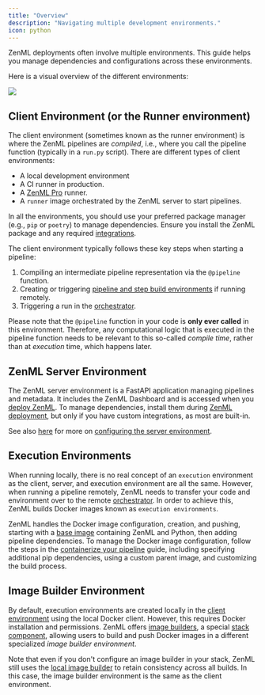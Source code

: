```yaml
---
title: "Overview"
description: "Navigating multiple development environments."
icon: python
---
```


ZenML deployments often involve multiple environments. This guide helps you manage dependencies and configurations across these environments.

Here is a visual overview of the different environments:

<Frame caption="Left box is the client environment, middle is the zenml server environment, and the right most contains the build environments">
  <img src="/images/how-to/stack-84.webp"/>
</Frame>

## Client Environment (or the Runner environment)

The client environment (sometimes known as the runner environment) is where the ZenML pipelines are _compiled_, i.e., where you call the pipeline function (typically in a `run.py` script). There are different types of client environments:

* A local development environment
* A CI runner in production.
* A [ZenML Pro](https://zenml.io/pro) runner.
* A `runner` image orchestrated by the ZenML server to start pipelines.

In all the environments, you should use your preferred package manager (e.g., `pip` or `poetry`) to manage dependencies. Ensure you install the ZenML package and any required [integrations](/v/0.67.0/versions/0.66.0/stack-components/component-guide).

The client environment typically follows these key steps when starting a pipeline:

1. Compiling an intermediate pipeline representation via the `@pipeline` function.
2. Creating or triggering [pipeline and step build environments](/v/0.67.0/versions/0.66.0/stack-components/image-builders) if running remotely.
3. Triggering a run in the [orchestrator](/v/0.67.0/versions/0.66.0/stack-components/orchestrators).

Please note that the `@pipeline` function in your code is **only ever called** in this environment. Therefore, any computational logic that is executed in the pipeline function needs to be relevant to this so-called _compile time_, rather than at _execution_ time, which happens later.

## ZenML Server Environment

The ZenML server environment is a FastAPI application managing pipelines and metadata. It includes the ZenML Dashboard and is accessed when you [deploy ZenML](/v/0.67.0/versions/0.66.0/getting-started/deploying-zenml). To manage dependencies, install them during [ZenML deployment](/v/0.67.0/versions/0.66.0/getting-started/deploying-zenml), but only if you have custom integrations, as most are built-in.

See also [here](/v/0.67.0/versions/0.66.0/how-to/configure-python-environments/configure-the-server-environment) for more on [configuring the server environment](/v/0.67.0/versions/0.66.0/how-to/configure-python-environments/configure-the-server-environment).

## Execution Environments

When running locally, there is no real concept of an `execution` environment as the client, server, and execution environment are all the same. However, when running a pipeline remotely, ZenML needs to transfer your code and environment over to the remote [orchestrator](/v/0.67.0/versions/0.66.0/stack-components/orchestrators). In order to achieve this, ZenML builds Docker images known as `execution environments`.

ZenML handles the Docker image configuration, creation, and pushing, starting with a [base image](https://hub.docker.com/r/zenmldocker/zenml) containing ZenML and Python, then adding pipeline dependencies. To manage the Docker image configuration, follow the steps in the [containerize your pipeline](/v/0.67.0/versions/0.66.0/how-to/customize-docker-builds) guide, including specifying additional pip dependencies, using a custom parent image, and customizing the build process.

## Image Builder Environment

By default, execution environments are created locally in the [client environment](/v/0.67.0/versions/0.66.0/how-to/configure-python-environments#client-environment-or-the-runner-environment) using the local Docker client. However, this requires Docker installation and permissions. ZenML offers [image builders](/v/0.67.0/versions/0.66.0/stack-components/image-builders), a special [stack component](/v/0.67.0/versions/0.66.0/stack-components/component-guide), allowing users to build and push Docker images in a different specialized _image builder environment_.

Note that even if you don't configure an image builder in your stack, ZenML still uses the [local image builder](/v/0.67.0/versions/0.66.0/stack-components/image-builders/local) to retain consistency across all builds. In this case, the image builder environment is the same as the client environment.
